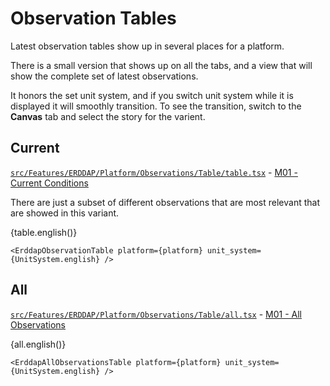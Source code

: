 

<Meta title="ERDDAP|ObservationTable/docs" component={ErddapObservationTable} />

# Observation Tables

Latest observation tables show up in several places for a platform.

There is a small version that shows up on all the tabs,
and a view that will show the complete set of latest observations.

It honors the set unit system, and if you switch
unit system while it is displayed it will smoothly transition.
To see the transition, switch to the **Canvas** tab and select the story for the varient.

## Current

[`src/Features/ERDDAP/Platform/Observations/Table/table.tsx`](https://github.com/gulfofmaine/Neracoos-1-Buoy-App/blob/master/src/Features/ERDDAP/Platform/Observations/Table/table.tsx) - [M01 - Current Conditions](https://mariners.neracoos.org/platform/M01)

There are just a subset of different observations that are most relevant that are showed in this variant.

<Story name="Current - English units">{table.english()}</Story>

```tsx
<ErddapObservationTable platform={platform} unit_system={UnitSystem.english} />
```

## All

[`src/Features/ERDDAP/Platform/Observations/Table/all.tsx`](https://github.com/gulfofmaine/Neracoos-1-Buoy-App/blob/master/src/Features/ERDDAP/Platform/Observations/Table/all.tsx) - [M01 - All Observations](https://mariners.neracoos.org/platform/M01/observations/all)

<Story name="All - English units">{all.english()}</Story>

```tsx
<ErddapAllObservationsTable platform={platform} unit_system={UnitSystem.english} />
```

